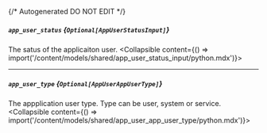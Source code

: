 {/* Autogenerated DO NOT EDIT  */}

##### `app_user_status` *{`Optional[AppUserStatusInput]`}*
The satus of the applicaiton user.
<Collapsible content={() => import('/content/models/shared/app_user_status_input/python.mdx')}>
</Collapsible>

---
##### `app_user_type` *{`Optional[AppUserAppUserType]`}*
The appplication user type. Type can be user, system or service.
<Collapsible content={() => import('/content/models/shared/app_user_app_user_type/python.mdx')}>
</Collapsible>


